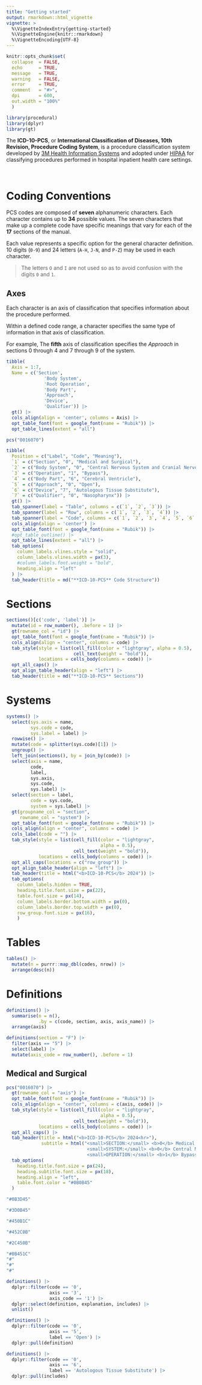 ```yaml
---
title: "Getting started"
output: rmarkdown::html_vignette
vignette: >
  %\VignetteIndexEntry{getting-started}
  %\VignetteEngine{knitr::rmarkdown}
  %\VignetteEncoding{UTF-8}
---
```


```r
knitr::opts_chunk$set(
  collapse  = FALSE,
  echo      = TRUE,
  message   = TRUE, 
  warning   = FALSE,
  error     = TRUE,
  comment   = "#>",
  dpi       = 600, 
  out.width = "100%"
  )
```

```r
library(procedural)
library(dplyr)
library(gt)
```


The __ICD-10-PCS__, or __International Classification of Diseases, 10th Revision, Procedure Coding System__, is a procedure classification system developed by [3M Health Information Systems](https://www.3m.com/3M/en_US/health-information-systems-us/) and adopted under [HIPAA](https://en.wikipedia.org/wiki/Health_Insurance_Portability_and_Accountability_Act) for classifying procedures performed in hospital inpatient health care settings.

<br>

# Coding Conventions

PCS codes are composed of __seven__ alphanumeric characters. Each character contains up to __34__ possible values. The seven characters that make up a complete code have specific meanings that vary for each of the __17__ sections of the manual.

Each value represents a specific option for the general character definition. 10 digits (`0-9`) and 24 letters (`A-H`, `J-N`, and `P-Z`) may be used in each character. 

> The letters `O` and `I` are not used so as to avoid confusion with the digits `0` and `1`.

## Axes

Each character is an axis of classification that specifies information about the procedure performed. 

Within a defined code range, a character specifies the same type of information in that axis of classification.

For example, The __fifth__ axis of classification specifies the _Approach_ in sections 0 through 4 and 7 through 9 of the system.


```r
tibble(
  Axis = 1:7,
  Name = c('Section',
              'Body System',
              'Root Operation',
              'Body Part',
              'Approach',
              'Device',
              'Qualifier')) |> 
  gt() |> 
  cols_align(align = 'center', columns = Axis) |> 
  opt_table_font(font = google_font(name = "Rubik")) |> 
  opt_table_lines(extent = "all")
```

```r
pcs("0016070")
```


```r
tibble(
  Position = c("Label", "Code", "Meaning"),
  `1` = c("Section", "0", "Medical and Surgical"),
  `2` = c("Body System", "0", "Central Nervous System and Cranial Nerves"),
  `3` = c("Operation", "1", "Bypass"),
  `4` = c("Body Part", "6", "Cerebral Ventricle"),
  `5` = c("Approach", "0", "Open"),
  `6` = c("Device", "7", "Autologous Tissue Substitute"),
  `7` = c("Qualifier", "0", "Nasopharynx")) |> 
  gt() |> 
  tab_spanner(label = "Table", columns = c(`1`, `2`, `3`)) |>
  tab_spanner(label = "Row", columns = c(`1`, `2`, `3`, `4`)) |>
  tab_spanner(label = "Code", columns = c(`1`, `2`, `3`, `4`, `5`, `6`, `7`)) |>
  cols_align(align = 'center') |> 
  opt_table_font(font = google_font(name = "Rubik")) |> 
  #opt_table_outline() |> 
  opt_table_lines(extent = "all") |> 
  tab_options(
    column_labels.vlines.style = "solid",
    column_labels.vlines.width = px(3),
    #column_labels.font.weight = "bold",
    heading.align = "left"
  ) |> 
  tab_header(title = md("**ICD-10-PCS** Code Structure"))
```


# Sections

```r
sections()[c('code', 'label')] |> 
  mutate(id = row_number(), .before = 1) |>
  gt(rowname_col = "id") |> 
  opt_table_font(font = google_font(name = "Rubik")) |> 
  cols_align(align = "center", columns = code) |>
  tab_style(style = list(cell_fill(color = "lightgray", alpha = 0.5), 
                         cell_text(weight = "bold")), 
            locations = cells_body(columns = code)) |> 
  opt_all_caps() |> 
  opt_align_table_header(align = "left") |>
  tab_header(title = md("**ICD-10-PCS** Sections"))
```

# Systems

```r
systems() |> 
  select(sys.axis = name,
         sys.code = code, 
         sys.label = label) |>
  rowwise() |> 
  mutate(code = splitter(sys.code)[1]) |> 
  ungroup() |>
  left_join(sections(), by = join_by(code)) |> 
  select(axis = name, 
         code, 
         label, 
         sys.axis, 
         sys.code, 
         sys.label) |> 
  select(section = label, 
         code = sys.code, 
         system = sys.label) |> 
  gt(groupname_col = "section", 
     rowname_col = "system") |>
  opt_table_font(font = google_font(name = "Rubik")) |> 
  cols_align(align = "center", columns = code) |>
  cols_label(code = "") |> 
  tab_style(style = list(cell_fill(color = "lightgray", 
                                   alpha = 0.5), 
                         cell_text(weight = "bold")), 
            locations = cells_body(columns = code)) |> 
  opt_all_caps(locations = c("row_group")) |> 
  opt_align_table_header(align = "left") |>
  tab_header(title = html("<b>ICD-10-PCS</b> 2024")) |> 
  tab_options(
    column_labels.hidden = TRUE,
    heading.title.font.size = px(22),
    table.font.size = px(14),
    column_labels.border.bottom.width = px(0),
    column_labels.border.top.width = px(0),
    row_group.font.size = px(16),
    )
```


# Tables

```r
tables() |> 
  mutate(n = purrr::map_dbl(codes, nrow)) |> 
  arrange(desc(n))
```

# Definitions

```r
definitions() |> 
  summarise(n = n(), 
            .by = c(code, section, axis, axis_name)) |> 
  arrange(axis)
```


```r
definitions(section = "F") |> 
  filter(axis == "5") |> 
  select(label) |> 
  mutate(axis_code = row_number(), .before = 1)
```


## Medical and Surgical

```r
pcs("0016070") |> 
  gt(rowname_col = "axis") |> 
  opt_table_font(font = google_font(name = "Rubik")) |> 
  cols_align(align = "center", columns = c(axis, code)) |>
  tab_style(style = list(cell_fill(color = "lightgray", 
                                   alpha = 0.5), 
                         cell_text(weight = "bold")), 
            locations = cells_body(columns = code)) |> 
  opt_all_caps() |> 
  tab_header(title = html("<b>ICD-10-PCS</b> 2024<hr>"),
             subtitle = html("<small>SECTION:</small> <b>0</b> Medical and Surgical<br>
                              <small>SYSTEM:</small> <b>0</b> Central Nervous System and Cranial Nerves<br>
                              <small>OPERATION:</small> <b>1</b> Bypass<br><br>")) |> 
  tab_options(
    heading.title.font.size = px(24),
    heading.subtitle.font.size = px(18),
    heading.align = "left",
    table.font.color = "#0B0B45"
  )
```

```r
"#0B3D45"

"#3D0B45"

"#450B1C"

"#452C0B"

"#2C450B"

"#0B451C"
"#"
"#"
"#"
```


```r
definitions() |> 
  dplyr::filter(code == '0', 
                axis == '3', 
                axis_code == '1') |> 
  dplyr::select(definition, explanation, includes) |> 
  unlist()
```


```r
definitions() |> 
  dplyr::filter(code == '0', 
                axis == '5',
                label == 'Open') |> 
  dplyr::pull(definition)
```


```r
definitions() |> 
  dplyr::filter(code == '0', 
                axis == '6',
                label == 'Autologous Tissue Substitute') |> 
  dplyr::pull(includes)
```

